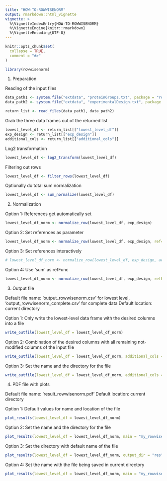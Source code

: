 ```yaml
---
title: "HOW-TO-ROWWISENORM"
output: rmarkdown::html_vignette
vignette: >
  %\VignetteIndexEntry{HOW-TO-ROWWISENORM}
  %\VignetteEngine{knitr::rmarkdown}
  %\VignetteEncoding{UTF-8}
---
```


```r
knitr::opts_chunk$set(
  collapse = TRUE,
  comment = "#>"
)
```

```r
library(rowwisenorm)
```


1. Preparation

Reading of the input files
```r
data_path1 <- system.file("extdata", "proteinGroups.txt", package = "rowwisenorm")
data_path2 <- system.file("extdata", "experimentalDesign.txt", package = "rowwisenorm")

return_list <- read_files(data_path1, data_path2)
```

Grab the three data frames out of the returned list
```r
lowest_level_df <- return_list[["lowest_level_df"]]
exp_design <- return_list[["exp_design"]]
additional_cols <- return_list[["additional_cols"]]
```

Log2 transformation
```r
lowest_level_df <- log2_transform(lowest_level_df)
```

Filtering out rows
```r
lowest_level_df <- filter_rows(lowest_level_df)
```

Optionally do total sum normalization 
```r
lowest_level_df <- sum_normalize(lowest_level_df)
```


2. Normalization

Option 1: References get automatically set
```r
lowest_level_df_norm <- normalize_row(lowest_level_df, exp_design)
```

Option 2: Set references as parameter
```r
lowest_level_df_norm <- normalize_row(lowest_level_df, exp_design, ref=c("L", "M", "H"))
```

Option 3: Set references interactively
```r
# lowest_level_df_norm <- normalize_row(lowest_level_df, exp_design, active = TRUE)
```

Option 4: Use 'sum' as refFunc
```r
lowest_level_df_norm <- normalize_row(lowest_level_df, exp_design, refFunc = "sum")
```


3. Output file

Default file name: 'output_rowwisenorm.csv' for lowest level, 
                  'output_rowwisenorm_complete.csv' for complete data
Default location: current directory

Option 1: Only write the lowest-level data frame with the desired columns into a file
```r
write_outfile(lowest_level_df = lowest_level_df_norm)
```

Option 2: Combination of the desired columns with all remaining not-modified columns of the input file
```r
write_outfile(lowest_level_df = lowest_level_df_norm, additional_cols = additional_cols)
```

Option 3: Set the name and the directory for the file
```r
write_outfile(lowest_level_df = lowest_level_df_norm, additional_cols = additional_cols, filename = "myfile", output_dir = "myout")
```


4. PDF file with plots

Default file name: 'result_rowwisenorm.pdf'
Default location: current directory

Option 1: Default values for name and location of the file
```r
plot_results(lowest_level_df = lowest_level_df_norm)
```

Option 2: Set the name and the directory for the file
```r
plot_results(lowest_level_df = lowest_level_df_norm, main = "my_rowwisenorm_result", output_dir = "res")
```

Option 3: Set the directory with default name of the file 
```r
plot_results(lowest_level_df = lowest_level_df_norm, output_dir = "res")
```

Option 4: Set the name with the file being saved in current directory
```r
plot_results(lowest_level_df = lowest_level_df_norm, main = "my_rowwisenorm_result")
```


